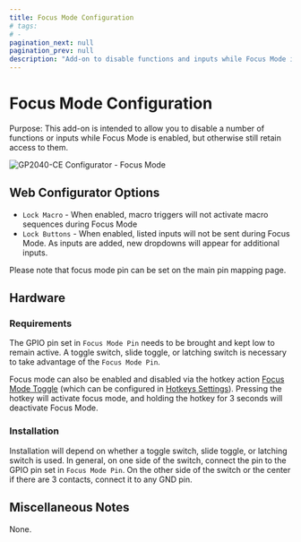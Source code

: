 ```yaml
---
title: Focus Mode Configuration
# tags:
# -
pagination_next: null
pagination_prev: null
description: "Add-on to disable functions and inputs while Focus Mode is enabled"
---
```


# Focus Mode Configuration

Purpose: This add-on is intended to allow you to disable a number of functions or inputs while Focus Mode is enabled, but otherwise still retain access to them.

![GP2040-CE Configurator - Focus Mode](../assets/images/gpc-add-ons-focus-mode.png)

## Web Configurator Options

- `Lock Macro` - When enabled, macro triggers will not activate macro sequences during Focus Mode
- `Lock Buttons` - When enabled, listed inputs will not be sent during Focus Mode. As inputs are added, new dropdowns will appear for additional inputs.

Please note that focus mode pin can be set on the main pin mapping page.

## Hardware

### Requirements

The GPIO pin set in `Focus Mode Pin` needs to be brought and kept low to remain active. A toggle switch, slide toggle, or latching switch is necessary to take advantage of the `Focus Mode Pin`.

Focus mode can also be enabled and disabled via the hotkey action [Focus Mode Toggle](../hotkeys.mdx#focus-mode-toggle) (which can be configured in [Hotkeys Settings](../web-configurator/menu-pages/01-settings.mdx#hotkey-settings)). Pressing the hotkey will activate focus mode, and holding the hotkey for 3 seconds will deactivate Focus Mode.

### Installation

Installation will depend on whether a toggle switch, slide toggle, or latching switch is used. In general, on one side of the switch, connect the pin to the GPIO pin set in `Focus Mode Pin`. On the other side of the switch or the center if there are 3 contacts, connect it to any GND pin.

## Miscellaneous Notes

None.
